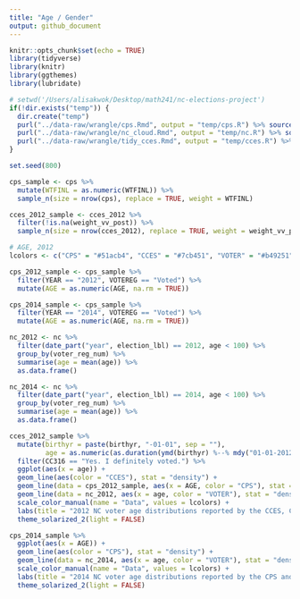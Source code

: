 ```yaml
---
title: "Age / Gender"
output: github_document
---
```


```r
knitr::opts_chunk$set(echo = TRUE)
library(tidyverse)
library(knitr)
library(ggthemes)
library(lubridate)
```

```r
# setwd('/Users/alisakwok/Desktop/math241/nc-elections-project')
if(!dir.exists("temp")) {
  dir.create("temp")
  purl("../data-raw/wrangle/cps.Rmd", output = "temp/cps.R") %>% source()
  purl("../data-raw/wrangle/nc_cloud.Rmd", output = "temp/nc.R") %>% source()
  purl("../data-raw/wrangle/tidy_cces.Rmd", output = "temp/cces.R") %>% source()
}
```

```r
set.seed(800)

cps_sample <- cps %>%
  mutate(WTFINL = as.numeric(WTFINL)) %>%
  sample_n(size = nrow(cps), replace = TRUE, weight = WTFINL)

cces_2012_sample <- cces_2012 %>%
  filter(!is.na(weight_vv_post)) %>%
  sample_n(size = nrow(cces_2012), replace = TRUE, weight = weight_vv_post)
```


```r
# AGE, 2012
lcolors <- c("CPS" = "#51acb4", "CCES" = "#7cb451", "VOTER" = "#b49251")

cps_2012_sample <- cps_sample %>%
  filter(YEAR == "2012", VOTEREG == "Voted") %>%
  mutate(AGE = as.numeric(AGE, na.rm = TRUE))

cps_2014_sample <- cps_sample %>%
  filter(YEAR == "2014", VOTEREG == "Voted") %>%
  mutate(AGE = as.numeric(AGE, na.rm = TRUE))

nc_2012 <- nc %>%
  filter(date_part("year", election_lbl) == 2012, age < 100) %>%
  group_by(voter_reg_num) %>%
  summarise(age = mean(age)) %>%
  as.data.frame()

nc_2014 <- nc %>%
  filter(date_part("year", election_lbl) == 2014, age < 100) %>%
  group_by(voter_reg_num) %>%
  summarise(age = mean(age)) %>%
  as.data.frame()

cces_2012_sample %>%
  mutate(birthyr = paste(birthyr, "-01-01", sep = ""),
         age = as.numeric(as.duration(ymd(birthyr) %--% mdy("01-01-2012")), "years")) %>%
  filter(CC316 == "Yes. I definitely voted.") %>%
  ggplot(aes(x = age)) +
  geom_line(aes(color = "CCES"), stat = "density") +
  geom_line(data = cps_2012_sample, aes(x = AGE, color = "CPS"), stat = "density") +
  geom_line(data = nc_2012, aes(x = age, color = "VOTER"), stat = "density") +
  scale_color_manual(name = "Data", values = lcolors) +
  labs(title = "2012 NC voter age distributions reported by the CCES, CPS, and voter file", x = "Age", y = "Density") +
  theme_solarized_2(light = FALSE)

cps_2014_sample %>%
  ggplot(aes(x = AGE)) +
  geom_line(aes(color = "CPS"), stat = "density") +
  geom_line(data = nc_2014, aes(x = age, color = "VOTER"), stat = "density") +
  scale_color_manual(name = "Data", values = lcolors) +
  labs(title = "2014 NC voter age distributions reported by the CPS and voter file", x = "Age", y = "Density") +
  theme_solarized_2(light = FALSE)
```



